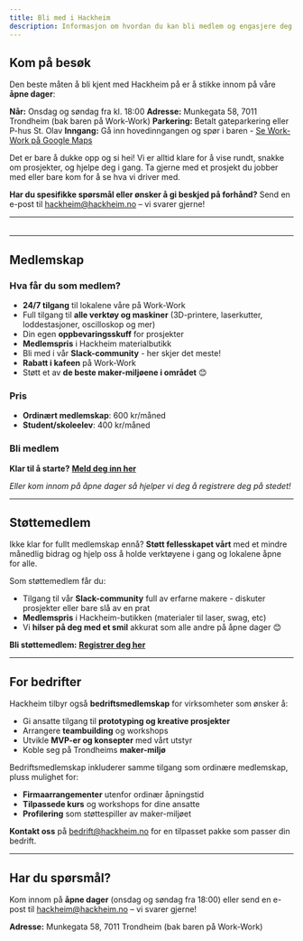 ```yaml
---
title: Bli med i Hackheim
description: Informasjon om hvordan du kan bli medlem og engasjere deg i Hackheim makerspace
---
```



## Kom på besøk

Den beste måten å bli kjent med Hackheim på er å stikke innom på våre **åpne dager**:

**Når:** Onsdag og søndag fra kl. 18:00
**Adresse:** Munkegata 58, 7011 Trondheim (bak baren på Work-Work)
**Parkering:** Betalt gateparkering eller P-hus St. Olav
**Inngang:** Gå inn hovedinngangen og spør i baren - [Se Work-Work på Google Maps](https://maps.google.com/?q=Work-Work+Trondheim)

Det er bare å dukke opp og si hei! Vi er alltid klare for å vise rundt, snakke om prosjekter, og hjelpe deg i gang. Ta gjerne med et prosjekt du jobber med eller bare kom for å se hva vi driver med.

**Har du spesifikke spørsmål eller ønsker å gi beskjed på forhånd?** Send en e-post til [hackheim@hackheim.no](mailto:hackheim@hackheim.no) – vi svarer gjerne!

---

<div style="margin: 2rem 0;">
  <LinkCard
    title="✨ Fullt medlemskap"
    description="24/7 tilgang, alle verktøy, og din egen oppbevaringsskuff. Dette er det vanligste medlemskapet for de som vil ha full tilgang til makerspacet."
    href="#medlemskap"
  />
</div>

<CardGrid>
  <LinkCard
    title="Støttemedlem"
    description="Støtt fellesskapet med et mindre bidrag"
    href="#støttemedlem"
  />
  <LinkCard
    title="Bedriftsmedlemskap"
    description="Tilpassede pakker for virksomheter"
    href="#for-bedrifter"
  />
</CardGrid>

---

## Medlemskap

### Hva får du som medlem?
- **24/7 tilgang** til lokalene våre på Work-Work
- Full tilgang til **alle verktøy og maskiner** (3D-printere, laserkutter, loddestasjoner, oscilloskop og mer)
- Din egen **oppbevaringsskuff** for prosjekter
- **Medlemspris** i Hackheim materialbutikk
- Bli med i vår **Slack-community** - her skjer det meste!
- **Rabatt i kafeen** på Work-Work
- Støtt et av **de beste maker-miljøene i området** 😊

### Pris
- **Ordinært medlemskap**: 600 kr/måned
- **Student/skoleelev**: 400 kr/måned

### Bli medlem
**Klar til å starte?** [**Meld deg inn her**](https://minside.periode.no/signup/UhPYvcCFz429BQBzjpgQ)

*Eller kom innom på åpne dager så hjelper vi deg å registrere deg på stedet!*

---

## Støttemedlem

Ikke klar for fullt medlemskap ennå? **Støtt fellesskapet vårt** med et mindre månedlig bidrag og hjelp oss å holde verktøyene i gang og lokalene åpne for alle.

Som støttemedlem får du:

- Tilgang til vår **Slack-community** full av erfarne makere - diskuter prosjekter eller bare slå av en prat
- **Medlemspris** i Hackheim-butikken (materialer til laser, swag, etc)
- Vi **hilser på deg med et smil** akkurat som alle andre på åpne dager 😊

**Bli støttemedlem:** [**Registrer deg her**](https://minside.periode.no/signup/LUM8URmyfGOh28DqY6ze)

---

## For bedrifter

Hackheim tilbyr også **bedriftsmedlemskap** for virksomheter som ønsker å:

- Gi ansatte tilgang til **prototyping og kreative prosjekter**
- Arrangere **teambuilding** og workshops
- Utvikle **MVP-er og konsepter** med vårt utstyr
- Koble seg på Trondheims **maker-miljø**

Bedriftsmedlemskap inkluderer samme tilgang som ordinære medlemskap, pluss mulighet for:
- **Firmaarrangementer** utenfor ordinær åpningstid
- **Tilpassede kurs** og workshops for dine ansatte
- **Profilering** som støttespiller av maker-miljøet

**Kontakt oss** på [bedrift@hackheim.no](mailto:bedrift@hackheim.no) for en tilpasset pakke som passer din bedrift.

---

## Har du spørsmål?

Kom innom på **åpne dager** (onsdag og søndag fra 18:00) eller send en e-post til [hackheim@hackheim.no](mailto:hackheim@hackheim.no) – vi svarer gjerne!

**Adresse:** Munkegata 58, 7011 Trondheim (bak baren på Work-Work)
